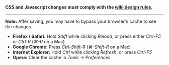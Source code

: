 <!--{{#vardefine:nstest|{{#ifeq: {{NAMESPACENUMBER}}|2|user|MediaWiki}}}}{{int:otherlanguages}}: [[:bg:{{{1|{{#var:nstest}}:{{PAGENAME}}}}}|Български]] • [[:de:{{{1|{{#var:nstest}}:{{PAGENAME}}}}}|Deutsch]] • [[:el:{{{1|{{#var:nstest}}:{{PAGENAME}}}}}|Ελληνικά]] • [[:en:{{{1|{{#var:nstest}}:{{PAGENAME}}}}}|English]] • [[:es:{{{1|{{#var:nstest}}:{{PAGENAME}}}}}|Español]] • [[:fr:{{{1|{{#var:nstest}}:{{PAGENAME}}}}}|Français]] • [[:hu:{{{1|{{#var:nstest}}:{{PAGENAME}}}}}|Magyar]] • [[:it:{{{1|{{#var:nstest}}:{{PAGENAME}}}}}|Italiano]] • [[:ja:{{{1|{{#var:nstest}}:{{PAGENAME}}}}}|日本語]] • [[:ko:{{{1|{{#var:nstest}}:{{PAGENAME}}}}}|한국어]] • [[:nl:{{{1|{{#var:nstest}}:{{PAGENAME}}}}}|Nederlands]] • [[:pl:{{{1|{{#var:nstest}}:{{PAGENAME}}}}}|Polski]] • [[:pt:{{{1|{{#var:nstest}}:{{PAGENAME}}}}}|Português]] • [[:pt-br:{{{1|{{#var:nstest}}:{{PAGENAME}}}}}|Português do Brasil]] • [[:ru:{{{1|{{#var:nstest}}:{{PAGENAME}}}}}|Русский]] • [[:tr:{{{1|{{#var:nstest}}:{{PAGENAME}}}}}|Türkçe]] • [[:zh:{{{1|{{#var:nstest}}:{{PAGENAME}}}}}|中文]]
<hr>-->
<span class="warning">'''CSS and Javascript changes must comply with the [[:gphelp:Wiki design rules|wiki design rules]].'''</span>
<hr>
<strong>Note:</strong> After saving, you may have to bypass your browser's cache to see the changes.
* <strong>Firefox / Safari:</strong> Hold <em>Shift</em> while clicking <em>Reload</em>, or press either <em>Ctrl-F5</em> or <em>Ctrl-R</em> (<em>⌘-R</em> on a Mac)
* <strong>Google Chrome:</strong> Press <em>Ctrl-Shift-R</em> (<em>⌘-Shift-R</em> on a Mac)
* <strong>Internet Explorer:</strong> Hold <em>Ctrl</em> while clicking <em>Refresh</em>, or press <em>Ctrl-F5</em>
* <strong>Opera:</strong> Clear the cache in <em>Tools → Preferences</em>